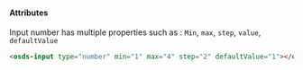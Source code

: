 #### Attributes

Input number has multiple properties such as : `Min`, `max`, `step`, `value`, `defaultValue`

<div class="container">
  <osds-input type="number" min="1" max="4" step="2" defaultValue="1"></osds-input>
</div>

```html
<osds-input type="number" min="1" max="4" step="2" defaultValue="1"></osds-input>
```
